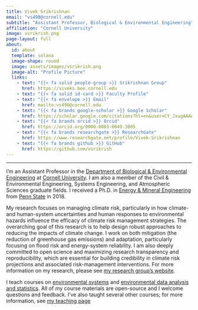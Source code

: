 ```yaml
---
title: Vivek Srikrishnan
email: "vs498@cornell.edu"
subtitle: "Assistant Professor, Biological & Environmental Engineering"
affiliation: "Cornell University"
image: vsrikrish.png
page-layout: full
about: 
  id: about
  template: solana
  image-shape: round
  image: assets/images/vsrikrish.png
  image-alt: "Profile Picture"
  links:
    - text: "{{< fa solid people-group >}} Srikrishnan Group"
      href: https://viveks.bee.cornell.edu
    - text: "{{< fa solid id-card >}} Faculty Profile"
    - text: "{{< fa envelope >}} Email"
      href: mailto:vs498@cornell.edu
    - text: "{{< fa brands google-scholar >}} Google Scholar"
      href: https://scholar.google.com/citations?hl=en&user=CY_JxugAAAAJ
    - text: "{{< fa brands orcid >}} Orcid"
      href: https://orcid.org/0000-0003-0049-3805
    - text: "{{< fa brands researchgate >}} ResearchGate"
      href: https://www.researchgate.net/profile/Vivek-Srikrishnan
    - text: "{{< fa brands github >}} GitHub"
      href: https://github.com/vsrikrish
---
```


<hr>

:::{#about}

I'm an Assistant Professor in the [Department of Biological & Environmental Engineering](https://cals.cornell.edu/biological-environmental-engineering) at [Cornell University](https://cornell.edu). I am also a member of the Civil & Environmental Engineering, Systems Engineering, and Atmospheric Sciences graduate fields. I received a Ph.D. in [Energy & Mineral Engineering](https://www.eme.psu.edu/) from [Penn State](https://psu.edu) in 2018.

My research focuses on managing climate risk, particularly in how  climate- and human-system uncertainties and human responses to environmental hazards influence the efficacy of climate risk management strategies. The overarching goal of this research is to help design robust approaches to reducing the impacts of climate change. I work on both mitigation (the reduction of greenhouse gas emissions) and adaptation, particularly focusing on flood risk and energy-system reliability. I am also deeply committed to open science and maximizing research transparency and reproducibility, which are essential for building credibility in climate risk projections and associated risk-management interventions. For more information on my research, please see [my research group's website](https://viveks.bee.cornell.edu).

I teach courses on [environmental systems](https://bee4750.viveks.me) and [environmental data analysis and statistics](https://bee4850.viveks.me). All of my course materials are open-source and I welcome questions and feedback. I've also taught several other courses; for more information, see [my teaching page](https://viveks.bee.cornell.edu/teaching/index.html)
:::

